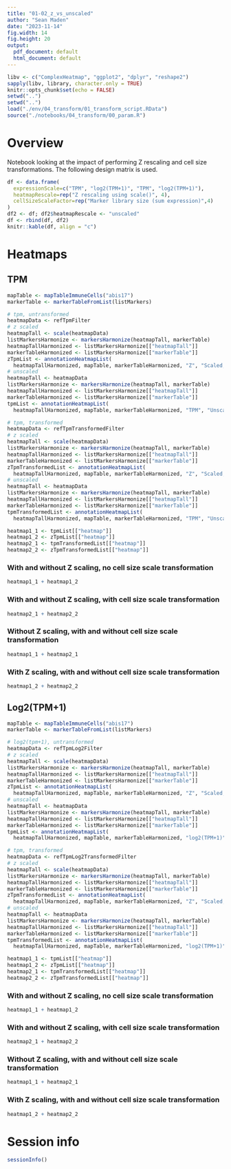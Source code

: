 ```yaml
---
title: "01-02_z_vs_unscaled"
author: "Sean Maden"
date: "2023-11-14"
fig.width: 14
fig.height: 20
output:
  pdf_document: default
  html_document: default
---
```


```r
libv <- c("ComplexHeatmap", "ggplot2", "dplyr", "reshape2")
sapply(libv, library, character.only = TRUE)
knitr::opts_chunk$set(echo = FALSE)
setwd("..")
setwd("..")
load("./env/04_transform/01_transform_script.RData")
source("./notebooks/04_transform/00_param.R")
```

# Overview

Notebook looking at the impact of performing Z rescaling and cell size 
transformations. The following design matrix is used.

```r
df <- data.frame(
  expressionScale=c("TPM", "log2(TPM+1)", "TPM", "log2(TPM+1)"),
  heatmapRescale=rep("Z rescaling using scale()", 4),
  cellSizeScaleFactor=rep("Marker library size (sum expression)",4)
)
df2 <- df; df2$heatmapRescale <- "unscaled"
df <- rbind(df, df2)
knitr::kable(df, align = "c")
```

# Heatmaps

## TPM

```r
mapTable <- mapTableImmuneCells("abis17")
markerTable <- markerTableFromList(listMarkers)

# tpm, untransformed
heatmapData <- refTpmFilter
# z scaled
heatmapTall <- scale(heatmapData)
listMarkersHarmonize <- markersHarmonize(heatmapTall, markerTable)
heatmapTallHarmonized <- listMarkersHarmonize[["heatmapTall"]]
markerTableHarmonized <- listMarkersHarmonize[["markerTable"]]
zTpmList <- annotationHeatmapList(
  heatmapTallHarmonized, mapTable, markerTableHarmonized, "Z", "Scaled, untransformed")
# unscaled
heatmapTall <- heatmapData
listMarkersHarmonize <- markersHarmonize(heatmapTall, markerTable)
heatmapTallHarmonized <- listMarkersHarmonize[["heatmapTall"]]
markerTableHarmonized <- listMarkersHarmonize[["markerTable"]]
tpmList <- annotationHeatmapList(
  heatmapTallHarmonized, mapTable, markerTableHarmonized, "TPM", "Unscaled, untransformed")

# tpm, transformed
heatmapData <- refTpmTransformedFilter
# z scaled
heatmapTall <- scale(heatmapData)
listMarkersHarmonize <- markersHarmonize(heatmapTall, markerTable)
heatmapTallHarmonized <- listMarkersHarmonize[["heatmapTall"]]
markerTableHarmonized <- listMarkersHarmonize[["markerTable"]]
zTpmTransformedList <- annotationHeatmapList(
  heatmapTallHarmonized, mapTable, markerTableHarmonized, "Z", "Scaled, transformed")
# unscaled
heatmapTall <- heatmapData
listMarkersHarmonize <- markersHarmonize(heatmapTall, markerTable)
heatmapTallHarmonized <- listMarkersHarmonize[["heatmapTall"]]
markerTableHarmonized <- listMarkersHarmonize[["markerTable"]]
tpmTransformedList <- annotationHeatmapList(
  heatmapTallHarmonized, mapTable, markerTableHarmonized, "TPM", "Unscaled, transformed")
```

```r
heatmap1_1 <- tpmList[["heatmap"]]
heatmap1_2 <- zTpmList[["heatmap"]]
heatmap2_1 <- tpmTransformedList[["heatmap"]]
heatmap2_2 <- zTpmTransformedList[["heatmap"]]
```

### With and without Z scaling, no cell size scale transformation

```r
heatmap1_1 + heatmap1_2
```

### With and without Z scaling, with cell size scale transformation

```r
heatmap2_1 + heatmap2_2
```

### Without Z scaling, with and without cell size scale transformation

```r
heatmap1_1 + heatmap2_1
```

### With Z scaling, with and without cell size scale transformation

```r
heatmap1_2 + heatmap2_2
```

## Log2(TPM+1)

```r
mapTable <- mapTableImmuneCells("abis17")
markerTable <- markerTableFromList(listMarkers)

# log2(tpm+1), untransformed
heatmapData <- refTpmLog2Filter
# z scaled
heatmapTall <- scale(heatmapData)
listMarkersHarmonize <- markersHarmonize(heatmapTall, markerTable)
heatmapTallHarmonized <- listMarkersHarmonize[["heatmapTall"]]
markerTableHarmonized <- listMarkersHarmonize[["markerTable"]]
zTpmList <- annotationHeatmapList(
  heatmapTallHarmonized, mapTable, markerTableHarmonized, "Z", "Scaled, untransformed")
# unscaled
heatmapTall <- heatmapData
listMarkersHarmonize <- markersHarmonize(heatmapTall, markerTable)
heatmapTallHarmonized <- listMarkersHarmonize[["heatmapTall"]]
markerTableHarmonized <- listMarkersHarmonize[["markerTable"]]
tpmList <- annotationHeatmapList(
  heatmapTallHarmonized, mapTable, markerTableHarmonized, "log2(TPM+1)", "Unscaled, untransformed")

# tpm, transformed
heatmapData <- refTpmLog2TransformedFilter
# z scaled
heatmapTall <- scale(heatmapData)
listMarkersHarmonize <- markersHarmonize(heatmapTall, markerTable)
heatmapTallHarmonized <- listMarkersHarmonize[["heatmapTall"]]
markerTableHarmonized <- listMarkersHarmonize[["markerTable"]]
zTpmTransformedList <- annotationHeatmapList(
  heatmapTallHarmonized, mapTable, markerTableHarmonized, "Z", "Scaled, transformed")
# unscaled
heatmapTall <- heatmapData
listMarkersHarmonize <- markersHarmonize(heatmapTall, markerTable)
heatmapTallHarmonized <- listMarkersHarmonize[["heatmapTall"]]
markerTableHarmonized <- listMarkersHarmonize[["markerTable"]]
tpmTransformedList <- annotationHeatmapList(
  heatmapTallHarmonized, mapTable, markerTableHarmonized, "log2(TPM+1)", "Unscaled, transformed")
```

```r
heatmap1_1 <- tpmList[["heatmap"]]
heatmap1_2 <- zTpmList[["heatmap"]]
heatmap2_1 <- tpmTransformedList[["heatmap"]]
heatmap2_2 <- zTpmTransformedList[["heatmap"]]
```

### With and without Z scaling, no cell size scale transformation

```r
heatmap1_1 + heatmap1_2
```

### With and without Z scaling, with cell size scale transformation

```r
heatmap2_1 + heatmap2_2
```

### Without Z scaling, with and without cell size scale transformation

```r
heatmap1_1 + heatmap2_1
```

### With Z scaling, with and without cell size scale transformation

```r
heatmap1_2 + heatmap2_2
```

# Session info

```r
sessionInfo()
```
